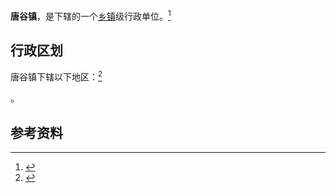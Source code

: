 {{中国乡级行政区|63/25/22/101/000}}

'''唐谷镇'''，是{{PRC admin/fullname|63/25/22/101/000|3}}下辖的一个[[乡镇|乡镇]]级行政单位。<ref>{{PRC admin/ref sgc|{{PRC admin/parent|63/25/22/101/000}}}}</ref>

== 行政区划 ==

唐谷镇下辖以下地区：<ref>{{PRC admin/ref sgc|63/25/22/101/000}}</ref>

{{PRC admin/children|63/25/22/101/000}}。

== 参考资料 ==

{{reflist}}

{{行政区划小作品}}
{{PRC admin/navcat|63/25/22/101/000}}